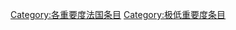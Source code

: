 {{catmore1|[[Wikipedia:法国专题|Wikipedia:法国专题]]}}
{{Articles by Importance|topic=法国|project=法国|format=toc}}
{{CategoryTOC}}
{{emptycat}}
[[Category:各重要度法国条目|Category:各重要度法国条目]]
[[Category:极低重要度条目|Category:极低重要度条目]]
